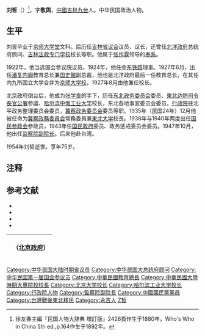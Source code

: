 {{Infobox_officeholder
| name = 刘哲 
| image name =  Liu Zhe.jpg
| width = 180 
| Sex = 男
| Native place = [[中國|中國]][[吉林|吉林]][[九台|九台]]
| nationality  = {{ROC}} 
| party = {{KMT}}
| date of birth = 1880年
| place of birth = {{QING}}[[吉林|吉林]][[九台|九台]]
| date of death = {{death date and age|1954|1|7|1880|0|0}}
| place of death = {{ROC}}[[台灣省|台灣省]]台北市<small>（今[[臺北市|臺北市]]）
| spouse = 
| educate = 
* [[京师大学堂|京师大学堂]]文科
| past = 
*吉林省议会议员
*吉林省议会议长
*参议院议员
*[[吉林法政专门学校|吉林法政专门学校]]校长
*[[中华民国军政府|中华民国军政府]]教育总长 1927
*兼任[[京师大学校|京师大学校]][[北京大学历任校长列表|校长]] 1927/8—1928/6
*东北政务委员会委员
*[[哈尔滨工业大学|哈尔滨中俄工业大学]]校长 1928-1938
*东北各地事宜委员会委员
*北平政务委员会委员
*[[行政院|行政院]]驻北京政务整理委员会委员
*冀察政务委员会委员
*冀察政务委员会常务委员
*国民参政会参政员 1938
*国民参政会参政员 1940
*国民政府委员 1943
*国民政府政务惩戒委员会委员 1943
*[[监察院|监察院]]副院长 1948
}}

'''刘哲'''（{{bd|1880年||1954年|1月7日|catIdx=Liu刘}}）<ref>徐友春主編『民国人物大辞典 増訂版』2426頁作生于1880年。Who's Who in China 5th ed.,p.164作生于1892年。</ref>，字'''敬舆'''，[[中國|中國]][[吉林|吉林]][[九台|九台]]人。中华民国政治人物。

==生平==
刘哲毕业于[[京师大学堂|京师大学堂]]文科。后历任[[吉林省议会|吉林省议会]]议员、议长，还曾任[[北洋政府|北洋政府]]总统府顾问、[[吉林法政专门学校|吉林法政专门学校]]校长等职。他属于[[张作霖|张作霖]]领导的[[奉系|奉系]]。

1922年，他当选国会参议院议员。1924年，他任[[中东铁路|中东铁路]]理事。1927年6月，出任[[潘复内阁|潘复内阁]]教育总长兼[[国史館|国史館]]副总裁，他也是北洋政府最后一任教育总长，在其任内九所国立大学合并为[[京师大学校|京师大学校]]，1927年8月由他兼任校长。

北京政府倒台后，他成为[[张学良|张学良]]的手下，历任[[东北政务委员会|东北政务委员会]]委员、[[東北边防司令長官公署|東北边防司令長官公署]]参議、[[哈尔滨工业大学|哈尔滨中俄工业大学]]校长，东北各地事宜委员会委员，[[行政院|行政院]]驻北平政务整理委员会委员，[[冀察政务委员会|冀察政务委员会]]委员等职。1935年（民国24年）12月他被任命为[[冀察政務委員会|冀察政務委員会]]常務委員兼[[東北大学|東北大学]]校長。1938年与1940年两度出任[[国民参政会|国民参政会]]参政员，1943年任[[国民政府|国民政府]]委员、政务惩戒委员会委员。1947年10月，他出任[[中华民国监察院副院长|监察院副院长]]。后来他赴台湾。

1954年刘哲逝世。享年75岁。

== 注释 ==
{{reflist}}

== 参考文献 ==
* <span style="font-size:90%;">{{Cite book<!--|和書-->|author = 徐友春主編|title = 民国人物大辞典 増訂版|year = 2007|publisher = 河北人民出版社|isbn = 978-7-202-03014-1}}</span>
* <span style="font-size:90%;">{{Cite book<!--|和書-->|author = 劉寿林等編|title = 民国職官年表|year = 1995|publisher = [[中華書局|中華書局]]|isbn = 7-101-01320-1}}</span>
*<span style="font-size:90%;">{{cite book|title=中国国民党百年人物全书|publisher=团结出版社|year=2005}}</span>
*<span style="font-size:90%;">{{cite web|url=http://new.cy.gov.tw/fp.asp?fpage=cp&xItem=3192&ctNode=1554&mp=14|title=歷屆正副院長-劉哲|publisher=中華民國監察院}}{{dead link|date=2017年11月 |bot=InternetArchiveBot |fix-attempted=yes }}</span>

{| class="wikitable" style="margin:0 auto"
|- 
!　{{CHN1912}}（[[中华民国北京政府|北京政府]]）
{{先代次代|教育总長|<small>1927年6月－1928年6月</small>|[[任可澄|任可澄]]|（废止）}}
|}
{{中華民國教育部部長}}
{{中華民國第一屆國民參政會參政員}}
{{中華民國第二屆國民參政會參政員}}
{{行憲前監察委員}}
{{第一屆監察委員}}
{{中華民國監察院副院長}}
{{Authority control}}

{{DEFAULTSORT:Liu刘}}
[[Category:中华民国大陆时期省议员|Category:中华民国大陆时期省议员]]
[[Category:中华民国大总统府顾问|Category:中华民国大总统府顾问]]
[[Category:中华民国第一届国会参议员|Category:中华民国第一届国会参议员]]
[[Category:中華民國教育總長|Category:中華民國教育總長]]
[[Category:中華民國大陸時期大專院校校長|Category:中華民國大陸時期大專院校校長]]
[[Category:北京大学校长|Category:北京大学校长]]
[[Category:哈尔滨工业大学校长|Category:哈尔滨工业大学校长]]
[[Category:行政院人物|Category:行政院人物]]
[[Category:監察院副院長|Category:監察院副院長]]
[[Category:中國國民黨黨員|Category:中國國民黨黨員]]
[[Category:台灣戰後東北移民|Category:台灣戰後東北移民]]
[[Category:永吉人|Category:永吉人]]
[[Category:刘姓|Z哲]]